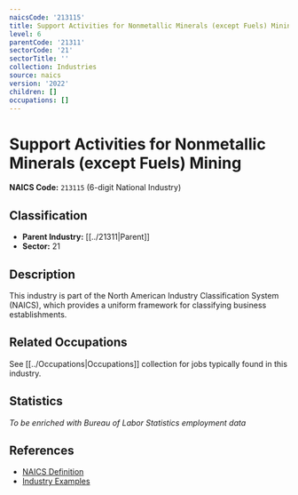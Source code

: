 ```yaml
---
naicsCode: '213115'
title: Support Activities for Nonmetallic Minerals (except Fuels) Mining
level: 6
parentCode: '21311'
sectorCode: '21'
sectorTitle: ''
collection: Industries
source: naics
version: '2022'
children: []
occupations: []
---
```

# Support Activities for Nonmetallic Minerals (except Fuels) Mining

**NAICS Code:** `213115` (6-digit National Industry)

## Classification

- **Parent Industry:** [[../21311|Parent]]
- **Sector:** 21

## Description

This industry is part of the North American Industry Classification System (NAICS), which provides a uniform framework for classifying business establishments.

## Related Occupations

See [[../Occupations|Occupations]] collection for jobs typically found in this industry.

## Statistics

*To be enriched with Bureau of Labor Statistics employment data*

## References

- [NAICS Definition](https://www.census.gov/naics/)
- [Industry Examples](https://www.census.gov/naics/2022NAICS/)
